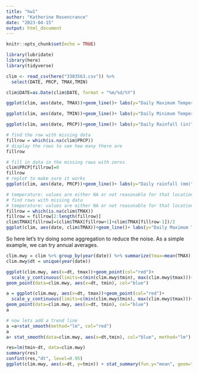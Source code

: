 ```yaml
---
title: "hw1"
author: "Katherine Rosencrance"
date: "2023-04-15"
output: html_document
---
```


```r
knitr::opts_chunk$set(echo = TRUE)

library(lubridate)
library(here)
library(tidyverse)

```

```r
clim <- read_csv(here("3303563.csv")) %>% 
  select(DATE, PRCP, TMAX,TMIN)

clim$DATE=as.Date(clim$DATE, format = "%m/%d/%Y")
```

```r

ggplot(clim, aes(date, TMAX))+geom_line()+ labs(y="Daily Maximum Temperature (degrees F)", x="Date")

ggplot(clim, aes(date, TMIN))+geom_line()+ labs(y="Daily Minimum Temperature (degrees F)", x="Date")

ggplot(clim, aes(date, PRCP))+geom_line()+ labs(y="Daily Rainfall (in)", x="Date")

```

```r

# find the row with missing data
fillrow = which(is.na(clim$PRCP))
# display the rows to see how many there are
fillrow

# fill in data in the missing rows with zeros
clim$PRCP[fillrow]=0
fillrow
# replot to make sure it works
ggplot(clim, aes(date, PRCP))+geom_line()+ labs(y="Daily rainfall (mm)", x="Date")

# temperature: values are either NA or not reasonable for that location (here, below 40F)
# find rows with missing data
# temperature: values are either NA or not reasonable for that location (here, below 40F)
fillrow = which(is.na(clim$TMAX))
fillrow = fillrow[2:length(fillrow)]
clim$TMAX[fillrow]=(clim$TMAX[fillrow+1]+clim$TMAX[fillrow-1])/2
ggplot(clim, aes(date, clim$TMAX))+geom_line()+ labs(y="Daily Maximum Temperature (degrees F)", x="Date")
```

So here let's try doing some aggregation to reduce the noise. As a simple example, we can try annual averages.
```r

clim.mwy = clim %>% group_by(year(date)) %>% summarize(tmax=mean(TMAX), tmin=mean(TMIN), precip=sum(PRCP))
clim.mwy$dt = unique(year(date))

ggplot(clim.mwy, aes(x=dt, tmax))+geom_point(col="red")+
  scale_y_continuous(limits=c(min(clim.mwy$tmin), max(clim.mwy$tmax)))+
geom_point(data=clim.mwy, aes(x=dt, tmin), col="blue")

a = ggplot(clim.mwy, aes(x=dt, tmax))+geom_point(col="red")+
  scale_y_continuous(limits=c(min(clim.mwy$tmin), max(clim.mwy$tmax)))+
geom_point(data=clim.mwy, aes(x=dt, tmin), col="blue")
a
```

```r

# now lets add a trend line
a =a+stat_smooth(method="lm", col="red")
a
a+ stat_smooth(data=clim.mwy, aes(x=dt,tmin), col="blue", method="lm")

```

```r


res=lm(tmin~dt, data=clim.mwy)
summary(res)
confint(res,"dt", level=0.95)
ggplot(clim.mwy, aes(x=dt, y=tmin)) + stat_summary(fun.y="mean", geom="point", col="red", size=2)+theme(axis.text=element_text(size=14, face="bold"), axis.title=element_text(size=14, face="bold")) + geom_smooth(method="lm")
```